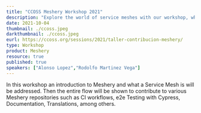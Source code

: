 ---
title: "CCOSS Meshery Workshop 2021"
description: "Explore the world of service meshes with our workshop, where we provide an introduction to Meshery and delve into the essentials of Service Mesh technology with CCOSS Meshery Workshop."
date: 2021-10-04
thumbnail: ./ccoss.jpeg
darkthumbnail: ./ccoss.jpeg
eurl: https://ccoss.org/sessions/2021/taller-contribucion-meshery/
type: Workshop
product: Meshery
resource: true
published: true
speakers: ["Alonso Lopez","Rodolfo Martinez Vega"]
---
<p>In this workshop an introduction to Meshery and what a Service Mesh is will be addressed. Then the entire flow will be shown to contribute to various Meshery repositories such as CI workflows, e2e Testing with Cypress, Documentation, Translations, among others.</p>
